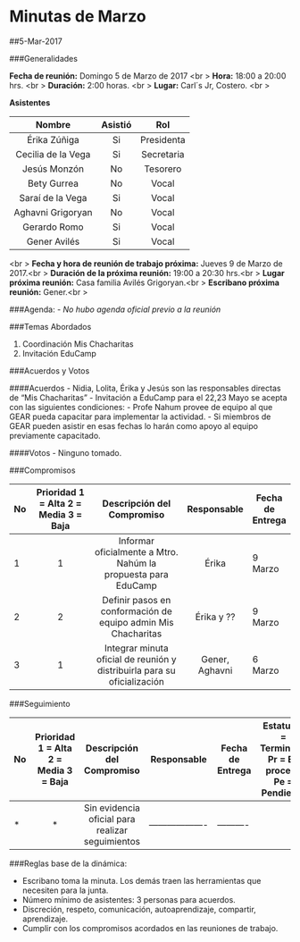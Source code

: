 # Minutas de Marzo

##5-Mar-2017

###Generalidades

**Fecha de reunión:** Domingo 5 de Marzo de 2017 <br \>
**Hora:** 18:00  a 20:00 hrs. <br \>
**Duración:** 2:00 horas. <br \>
**Lugar:** Carl´s Jr, Costero. <br \>

**Asistentes**

|       Nombre       | Asistió |     Rol    |
|:------------------:|:-------:|:----------:|
| Érika Zúñiga       | Si      | Presidenta |
| Cecilia de la Vega | Si      | Secretaria |
| Jesús Monzón       | No      | Tesorero   |
| Bety Gurrea        | No      | Vocal      |
| Saraí de la Vega   | Si      | Vocal      |
| Aghavni Grigoryan  | No      | Vocal      |
| Gerardo Romo       | Si      | Vocal      |
| Gener Avilés       | Si      | Vocal      |

<br \>
**Fecha y hora de reunión de trabajo próxima:** Jueves 9 de Marzo de 2017.<br \>
**Duración de la próxima reunión:** 19:00  a 20:30 hrs.<br \>
**Lugar próxima reunión:** Casa familia Avilés Grigoryan.<br \>
**Escribano próxima reunión:** Gener.<br \>

###Agenda:
  - *No hubo agenda oficial previo a la reunión*

###Temas Abordados

  1. Coordinación Mis Chacharitas
  1. Invitación EduCamp
  
###Acuerdos y Votos

####Acuerdos
  - Nidia, Lolita, Érika y Jesús son las responsables directas de "Mis Chacharitas"
  - Invitación a EduCamp para el 22,23 Mayo se acepta con las siguientes condiciones:
    - Profe Nahum provee de equipo al que GEAR pueda capacitar para implementar la actividad.
    - Si miembros de GEAR pueden asistir en esas fechas lo harán como apoyo al equipo previamente capacitado.

####Votos
  - Ninguno tomado. 

###Compromisos

<!--
http://www.tablesgenerator.com/markdown_tables
-->


| No | Prioridad 1 = Alta 2 = Media 3 = Baja |                    Descripción del Compromiso                   |     Responsable     | Fecha de Entrega |
|----|:-------------------------------------:|:---------------------------------------------------------------:|:-------------------:|------------------|
| 1  | 1                                     | Informar oficialmente a Mtro. Nahúm la propuesta para EduCamp   | Érika               | 9 Marzo          |
| 2  | 2                                     | Definir pasos en conformación de equipo admin Mis Chacharitas   | Érika y ??          | 9 Marzo          |
| 3  | 1                                     | Integrar minuta oficial de reunión y distribuirla para su oficialización | Gener, Aghavni | 6 Marzo      |
<!--
| 4  | 1                                     | Lorem ipsum dolor sit amet, consectetur adipiscing elit, sed do | Sed ut perspiciatis | 29 Febrero       |
| 5  | 1                                     | Lorem ipsum dolor sit amet, consectetur adipiscing elit, sed do | Sed ut perspiciatis | 29 Febrero       |
| 6  | 1                                     | Lorem ipsum dolor sit amet, consectetur adipiscing elit, sed do | Sed ut perspiciatis | 29 Febrero       |
| 7  | 1                                     | Lorem ipsum dolor sit amet, consectetur adipiscing elit, sed do | Sed ut perspiciatis | 29 Febrero       |
-->

###Seguimiento

| No | Prioridad 1 = Alta 2 = Media 3 = Baja |                    Descripción del Compromiso                   |     Responsable     | Fecha de Entrega | Estatus T = Terminado Pr = En proceso Pe = Pendiente |
|----|:-------------------------------------:|:---------------------------------------------------------------:|:-------------------:|------------------|------------------------------------------------------|
| *  | *                                     | Sin evidencia oficial para realizar seguimientos                | ------------------- | ----------       |                                                      |
<!--
| 2  | 1                                     | Lorem ipsum dolor sit amet, consectetur adipiscing elit, sed do | Sed ut perspiciatis | 29 Febrero       |                                                      |
| 3  | 1                                     | Lorem ipsum dolor sit amet, consectetur adipiscing elit, sed do | Sed ut perspiciatis | 29 Febrero       |                                                      |
| 4  | 1                                     | Lorem ipsum dolor sit amet, consectetur adipiscing elit, sed do | Sed ut perspiciatis | 29 Febrero       |                                                      |
| 5  | 1                                     | Lorem ipsum dolor sit amet, consectetur adipiscing elit, sed do | Sed ut perspiciatis | 29 Febrero       |                                                      |
| 6  | 1                                     | Lorem ipsum dolor sit amet, consectetur adipiscing elit, sed do | Sed ut perspiciatis | 29 Febrero       |                                                      |
| 7  | 1                                     | Lorem ipsum dolor sit amet, consectetur adipiscing elit, sed do | Sed ut perspiciatis | 29 Febrero       |                                                      |
-->

###Reglas base de la dinámica:

  - Escribano toma la minuta. Los demás traen las herramientas que necesiten para la junta.
  - Número mínimo de asistentes: 3 personas para acuerdos.
  - Discreción, respeto, comunicación, autoaprendizaje, compartir, aprendizaje.
  - Cumplir con los compromisos acordados en las reuniones de trabajo.
